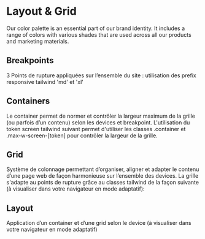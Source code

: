 

<Meta title="Identity/Layout & grid/Default" />

# Layout & Grid

Our color palette is an essential part of our brand identity. It includes a range of colors with various shades that are used across all our products and marketing materials.

## Breakpoints

3 Points de rupture appliquées sur l’ensemble du site : utilisation des prefix responsive tailwind 'md' et 'xl'
<Canvas>
  <Story id="identity-layout-grid-default--breakpoints" />
</Canvas>

## Containers

Le container permet de normer et contrôler la largeur maximum de la grille (ou parfois d’un contenu) selon les devices et breakpoint.
L'utilisation du token screen tailwind suivant permet d'utiliser les classes .container et .max-w-screen-[token] pour contrôler la largeur de la grille.


<Canvas>
  <Story id="identity-layout-grid-default--containers" />
</Canvas>

## Grid

Système de colonnage permettant d’organiser, aligner et adapter le contenu d’une page web de façon harmonieuse sur l’ensemble des devices.
La grille s'adapte au points de rupture grâce au classes tailwind de la façon suivante (à visualiser dans votre navigateur en mode adaptatif):


<Canvas>
  <Story id="identity-layout-grid-default--grid" />
</Canvas>

## Layout

Application d’un container et d’une grid selon le device (à visualiser dans votre navigateur en mode adaptatif)

<Canvas>
  <Story id="identity-layout-grid-default--layout" />
</Canvas>